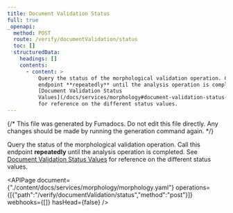 ```yaml
---
title: Document Validation Status
full: true
_openapi:
  method: POST
  route: /verify/documentValidation/status
  toc: []
  structuredData:
    headings: []
    contents:
      - content: >
          Query the status of the morphological validation operation. Call this
          endpoint **repeatedly** until the analysis operation is completed. See
          [Document Validation Status
          Values](/docs/services/morphology#document-validation-status-values)
          for reference on the different status values.
---
```


{/* This file was generated by Fumadocs. Do not edit this file directly. Any changes should be made by running the generation command again. */}

Query the status of the morphological validation operation. Call this endpoint **repeatedly** until the analysis operation is completed. See [Document Validation Status Values](/docs/services/morphology#document-validation-status-values) for reference on the different status values.


<APIPage document={"./content/docs/services/morphology/morphology.yaml"} operations={[{"path":"/verify/documentValidation/status","method":"post"}]} webhooks={[]} hasHead={false} />